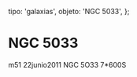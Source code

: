 
  tipo: 'galaxias',
  objeto: 'NGC 5033',
};

# NGC 5033

<Imagen
  src="registro/ngc-5033_20110622_ngc-5033-7-600s-10g-8-abril-2011pa2.jpg"
  fecha="20110622"
/>

m51 22junio2011 NGC 5O33 7*600S